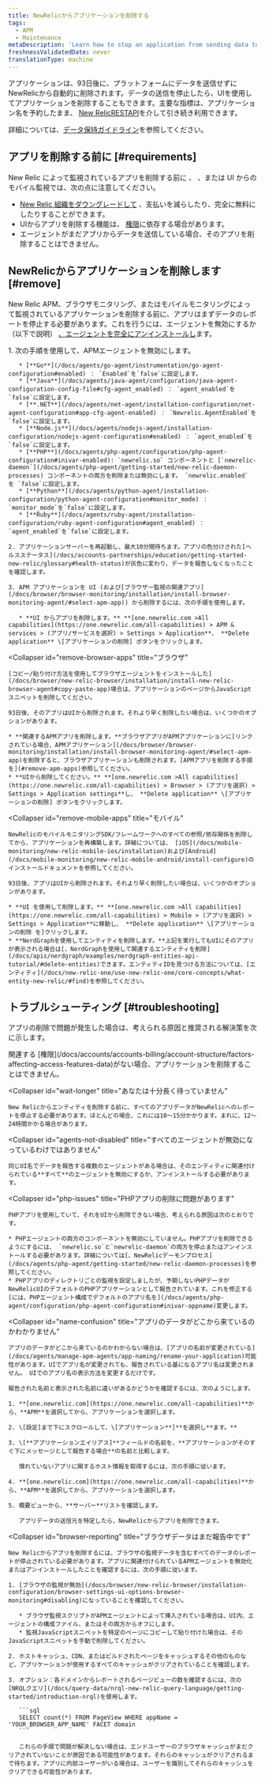 ```yaml
---
title: NewRelicからアプリケーションを削除する
tags:
  - APM
  - Maintenance
metaDescription: 'Learn how to stop an application from sending data to New Relic, and how to remove it from the UI.'
freshnessValidatedDate: never
translationType: machine
---
```


アプリケーションは、93日後に、プラットフォームにデータを送信せずにNewRelicから自動的に削除されます。データの送信を停止したら、UIを使用してアプリケーションを削除することもできます。主要な指標は、アプリケーション名を予約したまま、 [New RelicRESTAPI](/docs/apis/rest-api-v2/getting-started/introduction-new-relic-rest-api-v2)を介して引き続き利用できます。

詳細については、[データ保持ガイドライン](/docs/accounts/accounts/data-management/overview-data-retention-components#apm)を参照してください。

## アプリを削除する前に [#requirements]

New Relic によって監視されているアプリを削除する前に<InlinePopover type="apm"/> 、 <InlinePopover type="browser"/>、または UI からのモバイル監視では、次の点に注意してください。

* [New Relic 組織をダウングレードして](/docs/accounts/accounts-billing/account-setup/downgradecancel-account) 、支払いを減らしたり、完全に無料にしたりすることができます。
* UIからアプリを削除する機能は、 [権限](/docs/accounts/accounts-billing/account-structure/factors-affecting-access-features-data/#user-permissions)に依存する場合があります。
* エージェントがまだアプリからデータを送信している場合、そのアプリを削除することはできません。

## NewRelicからアプリケーションを削除します [#remove]

New Relic APM、ブラウザモニタリング、またはモバイルモニタリングによって監視されているアプリケーションを削除する前に、アプリはまずデータのレポートを停止する必要があります。これを行うには、エージェントを無効にするか（以下で説明） [、エージェントを完全にアンインストールし](/docs/agents/manage-apm-agents/installation/uninstall-agent)ます。

<CollapserGroup>
  <Collapser
    id="remove-apm-apps"
    title="APMアプリケーション"
  >
    1. 次の手順を使用して、APMエージェントを無効にします。

       * [**Go**](/docs/agents/go-agent/instrumentation/go-agent-configuration#enabled) ： `Enabled`を`false`に設定します。
       * [**Java**](/docs/agents/java-agent/configuration/java-agent-configuration-config-file#cfg-agent_enabled) ： `agent_enabled`を`false`に設定します。
       * [**.NET**](/docs/agents/net-agent/installation-configuration/net-agent-configuration#app-cfg-agent-enabled) ： `Newrelic.AgentEnabled`を`false`に設定します。
       * [**Node.js**](/docs/agents/nodejs-agent/installation-configuration/nodejs-agent-configuration#enabled) ： `agent_enabled`を`false`に設定します。
       * [**PHP**](/docs/agents/php-agent/configuration/php-agent-configuration#inivar-enabled): `newrelic.so` コンポーネントと [`newrelic-daemon`](/docs/agents/php-agent/getting-started/new-relic-daemon-processes) コンポーネントの両方を削除または無効にします。 `newrelic.enabled` を `false`に設定します。
       * [**Python**](/docs/agents/python-agent/installation-configuration/python-agent-configuration#monitor_mode) ： `monitor_mode`を`false`に設定します。
       * [**Ruby**](/docs/agents/ruby-agent/installation-configuration/ruby-agent-configuration#agent_enabled) ： `agent_enabled`を`false`に設定します。

    2. アプリケーションサーバーを再起動し、最大10分間待ちます。アプリの色分けされた[ヘルスステータス](/docs/accounts-partnerships/education/getting-started-new-relic/glossary#health-status)が灰色に変わり、データを報告しなくなったことを確認します。

    3. APM アプリケーションを UI (および[ブラウザー監視の関連アプリ](/docs/browser/browser-monitoring/installation/install-browser-monitoring-agent/#select-apm-app)) から削除するには、次の手順を使用します。

       * **UI からアプリを削除します。** **[one.newrelic.com >All capabilities](https://one.newrelic.com/all-capabilities) > APM & services > (アプリ/サービスを選択) > Settings > Application**、 **Delete application** \[アプリケーションの削除] ボタンをクリックします。
  </Collapser>

  <Collapser
    id="remove-browser-apps"
    title="ブラウザ"
  >
    [コピー/貼り付け方法を使用してブラウザエージェントをインストールした](/docs/browser/new-relic-browser/installation/install-new-relic-browser-agent#copy-paste-app)場合は、アプリケーションのページからJavaScriptスニペットを削除してください。

    93日後、そのアプリはUIから削除されます。それより早く削除したい場合は、いくつかのオプションがあります。

    * **関連するAPMアプリを削除します。**ブラウザアプリがAPMアプリケーションに[リンクされている場合、APMアプリケーション](/docs/browser/browser-monitoring/installation/install-browser-monitoring-agent/#select-apm-app)を削除すると、ブラウザアプリケーションも削除されます。[APMアプリを削除する手順を](#remove-apm-apps)参照してください。
    * **UIから削除してください。** **[one.newrelic.com >All capabilities](https://one.newrelic.com/all-capabilities) > Browser > (アプリを選択) > Settings > Application settings**し、 **Delete application** \[アプリケーションの削除] ボタンをクリックします。
  </Collapser>

  <Collapser
    id="remove-mobile-apps"
    title="モバイル"
  >
    NewRelicのモバイルモニタリングSDK/フレームワークへのすべての参照/依存関係を削除してから、アプリケーションを再構築します。詳細については、 [iOS](/docs/mobile-monitoring/new-relic-mobile-ios/installation)および[Android](/docs/mobile-monitoring/new-relic-mobile-android/install-configure)のインストールドキュメントを参照してください。

    93日後、アプリはUIから削除されます。それより早く削除したい場合は、いくつかのオプションがあります。

    * **UI を使用して削除します。** **[one.newrelic.com >All capabilities](https://one.newrelic.com/all-capabilities) > Mobile > (アプリを選択) > Settings > Application**に移動し、 **Delete application** \[アプリケーションの削除 を]クリックします。
    * **NerdGraphを使用してエンティティを削除します。**上記を実行してもUIにそのアプリが表示される場合は[、NerdGraphを使用して関連するエンティティを削除](/docs/apis/nerdgraph/examples/nerdgraph-entities-api-tutorial/#delete-entities)できます。エンティティIDを見つける方法については、[エンティティ](/docs/new-relic-one/use-new-relic-one/core-concepts/what-entity-new-relic/#find)を参照してください。
  </Collapser>
</CollapserGroup>

## トラブルシューティング [#troubleshooting]

アプリの削除で問題が発生した場合は、考えられる原因と推奨される解決策を次に示します。

<CollapserGroup>
  <Collapser
    id="not-owner-admin"
    title="権限がありません"
  >
    関連する [権限](/docs/accounts/accounts-billing/account-structure/factors-affecting-access-features-data)がない場合、アプリケーションを削除することはできません。
  </Collapser>

  <Collapser
    id="wait-longer"
    title="あなたは十分長く待っていません"
  >
    New Relicからエンティティを削除する前に、すべてのアプリデータがNewRelicへのレポートを停止する必要があります。ほとんどの場合、これには10〜15分かかります。まれに、12〜24時間かかる場合があります。
  </Collapser>

  <Collapser
    id="agents-not-disabled"
    title="すべてのエージェントが無効になっているわけではありません"
  >
    同じUI名でデータを報告する複数のエージェントがある場合は、そのエンティティに関連付けられている**すべて**のエージェントを無効にするか、アンインストールする必要があります。
  </Collapser>

  <Collapser
    id="php-issues"
    title="PHPアプリの削除に問題があります"
  >
    PHPアプリを使用していて、それをUIから削除できない場合、考えられる原因は次のとおりです。

    * PHPエージェントの両方のコンポーネントを無効にしていません。PHPアプリを削除できるようにするには、 `newrelic.so`と`newrelic-daemon`の両方を停止またはアンインストールする必要があります。詳細については[、NewRelicデーモンプロセス](/docs/agents/php-agent/getting-started/new-relic-daemon-processes)を参照してください。
    * PHPアプリのディレクトリごとの監視を設定しましたが、予期しないPHPデータがNewRelicUIのデフォルトのPHPアプリケーションとして報告されています。これを修正する[には、PHPエージェント構成でデフォルトのアプリ名を](/docs/agents/php-agent/configuration/php-agent-configuration#inivar-appname)変更します。
  </Collapser>

  <Collapser
    id="name-confusion"
    title="アプリのデータがどこから来ているのかわかりません"
  >
    アプリのデータがどこから来ているのかわからない場合は、[アプリの名前が変更されている](/docs/agents/manage-apm-agents/app-naming/rename-your-application)可能性があります。UIでアプリ名が変更されても、報告されている基になるアプリ名は変更されません。 UIでのアプリ名の表示方法を変更するだけです。

    報告された名前と表示された名前に違いがあるかどうかを確認するには、次のようにします。

    1. **[one.newrelic.com](https://one.newrelic.com/all-capabilities)**から、**APM**を選択してから、アプリケーションを選択します。

    2. \[設定]まで下にスクロールして、\[アプリケーション**]**を選択し**ます。**

    3. \[**アプリケーションエイリアス]**フィールドの名前を、**アプリケーションがそのすぐ下にメッセージとして報告する場合**の名前と比較します。

       慣れていないアプリに関するホスト情報を取得するには、次の手順に従います。

    4. **[one.newrelic.com](https://one.newrelic.com/all-capabilities)**から、**APM**を選択してから、アプリケーションを選択します。

    5. 概要ビューから、**サーバー**リストを確認します。

       アプリデータの送信元を特定したら、NewRelicからアプリを削除できます。
  </Collapser>

  <Collapser
    id="browser-reporting"
    title="ブラウザデータはまだ報告中です"
  >
    New Relicからアプリを削除するには、ブラウザの監視データを含むすべてのデータのレポートが停止されている必要があります。アプリに関連付けられているAPMエージェントを無効化またはアンインストールしたことを確認するには、次の手順に従います。

    1. [ブラウザの監視が無効](/docs/browser/new-relic-browser/installation-configuration/browser-settings-ui-options-browser-monitoring#disabling)になっていることを確認してください。

       * ブラウザ監視スクリプトがAPMエージェントによって挿入されている場合は、UI内、エージェントの構成ファイル、またはその両方からオフにします。
       * 監視JavaScriptスニペットを特定のページにコピーして貼り付けた場合は、そのJavaScriptスニペットを手動で削除してください。

    2. ホストキャッシュ、CDN、またはビルドされたページをキャッシュするその他のものなど、アプリケーションが使用するすべてのキャッシュがクリアされていることを確認します。

    3. オプション：各ドメインからレポートされるページビューの数を確認するには、次の[NRQLクエリ](/docs/query-data/nrql-new-relic-query-language/getting-started/introduction-nrql)を使用します。

       ```sql
       SELECT count(*) FROM PageView WHERE appName = 'YOUR_BROWSER_APP_NAME' FACET domain
       ```

       これらの手順で問題が解決しない場合は、エンドユーザーのブラウザキャッシュがまだクリアされていないことが原因である可能性があります。それらのキャッシュがクリアされるまで待ちます。アプリに内部ユーザーがいる場合は、ユーザーを識別してそれらのキャッシュをクリアできる可能性があります。
  </Collapser>
</CollapserGroup>